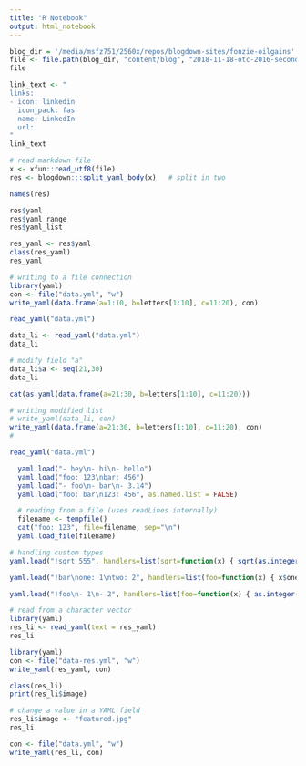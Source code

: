 ```yaml
---
title: "R Notebook"
output: html_notebook
---
```


```r
blog_dir = '/media/msfz751/2560x/repos/blogdown-sites/fonzie-oilgains'
file <- file.path(blog_dir, "content/blog", "2018-11-18-otc-2016-second-day.md")
file
```


```r
link_text <- "
links:
- icon: linkedin
  icon_pack: fas
  name: LinkedIn
  url: 
"
link_text
```

```r
# read markdown file
x <- xfun::read_utf8(file)
res <- blogdown:::split_yaml_body(x)   # split in two
```

```r
names(res)
```

```r
res$yaml
res$yaml_range
res$yaml_list
```

```r
res_yaml <- res$yaml
class(res_yaml)
res_yaml
```


```r
# writing to a file connection
library(yaml)
con <- file("data.yml", "w")
write_yaml(data.frame(a=1:10, b=letters[1:10], c=11:20), con)
```



```r
read_yaml("data.yml")
```

```r
data_li <- read_yaml("data.yml")
data_li
```

```r
# modify field "a"
data_li$a <- seq(21,30)
data_li
```

```r
cat(as.yaml(data.frame(a=21:30, b=letters[1:10], c=11:20)))
```

```r
# writing modified list
# write_yaml(data_li, con)
write_yaml(data.frame(a=21:30, b=letters[1:10], c=11:20), con)
# 
```

```r
read_yaml("data.yml")
```



```r
  yaml.load("- hey\n- hi\n- hello")
  yaml.load("foo: 123\nbar: 456")
  yaml.load("- foo\n- bar\n- 3.14")
  yaml.load("foo: bar\n123: 456", as.named.list = FALSE)
```

```r
  # reading from a file (uses readLines internally)
  filename <- tempfile()
  cat("foo: 123", file=filename, sep="\n")
  yaml.load_file(filename)
```

```r
# handling custom types
yaml.load("!sqrt 555", handlers=list(sqrt=function(x) { sqrt(as.integer(x)) }))

```

```r
yaml.load("!bar\none: 1\ntwo: 2", handlers=list(foo=function(x) { x$one <- "one"; x }))
```



```r
yaml.load("!foo\n- 1\n- 2", handlers=list(foo=function(x) { as.integer(x) + 1 }))
```








```r
# read from a character vector
library(yaml)
res_li <- read_yaml(text = res_yaml)
res_li
```

```r
library(yaml)
con <- file("data-res.yml", "w")
write_yaml(res_yaml, con)
```

```r
class(res_li)
print(res_li$image)
```

```r
# change a value in a YAML field
res_li$image <- "featured.jpg"
res_li
```

```r
con <- file("data.yml", "w")
write_yaml(res_li, con)
```

